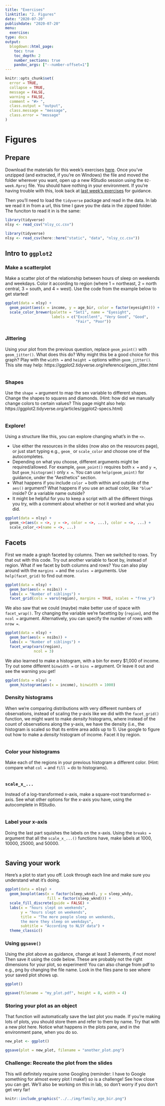 ```yaml
---
title: "Exercises"
linktitle: "2. Figures"
date: "2020-07-20"
publishdate: "2020-07-20"
menu:
  exercise:
type: docs
output:
  blogdown::html_page:
    toc: true
    toc_depth: 2
    number_sections: true
    pandoc_args: ["--number-offset=1"]
---
```

```r
knitr::opts_chunk$set(
  error = TRUE,
  collapse = TRUE,
  message = FALSE, 
  warning = FALSE,
  comment = "#> ",
  class.output = "output",
  class.message = "message",
  class.error = "message"
)
```
# Figures

## Prepare {-}

Download the materials for this week's exercises [here](/exercise-handouts/00-week.zip). Once you've unzipped (and extracted, if you're on Windows) the file and moved the folder wherever you want, open up a new RStudio session using the `02-week.Rproj` file. You should have nothing in your environment. If you're having trouble with this, look back at [last week's exercises](/exercises/01-exercise/#1-3-organize-your-files) for guidance.

Then you'll need to load the `tidyverse` package and read in the data. In lab we read it in from a url, this time I gave you the data in the zipped folder. The funciton to read it in is the same:

```r
library(tidyverse)
nlsy <- read_csv("nlsy_cc.csv")
```
```r
library(tidyverse)
nlsy <- read_csv(here::here("static", "data", "nlsy_cc.csv"))
```

## Intro to `ggplot2`

### Make a scatterplot {-}

Make a scatter plot of the relationship between hours of sleep on weekends and weekdays. Color it according to region (where 1 = northeast, 2 = north central, 3 = south, and 4 = west). Use the code from the example below to get started!

```r
ggplot(data = nlsy) +
  geom_point(aes(x = income, y = age_bir, color = factor(eyesight))) +
  scale_color_brewer(palette = "Set1", name = "Eyesight",
                     labels = c("Excellent", "Very Good", "Good",
                                "Fair", "Poor"))
```

<!-- If you are using the RMarkdown document, you can write your answers in the empty chunk below -->
<!-- Also, this is how you write a comment in the text sections of an R Markdown document! You can use the same keyboard shortcut we learned last week for R code. -->
```r

```

### Jittering {-}

Using your plot from the previous question, replace `geom_point()` with `geom_jitter()`. What does this do? Why might this be a good choice for this graph? Play with the `width = ` and `height = ` options within `geom_jitter()`. This site may help: https://ggplot2.tidyverse.org/reference/geom_jitter.html

```r

```

### Shapes {-}

Use the `shape = ` argument to map the sex variable to different shapes. Change the shapes to squares and diamonds. (Hint: how did we manually change colors to certain values? This page might also help:
https://ggplot2.tidyverse.org/articles/ggplot2-specs.html)

```r

```

### Explore! {-}

Using a structure like this, you can explore changing what's in the `<>`. 

- Use either the resources in the slides (now also on the resources page), or just start typing e.g., `geom_` or `scale_color` and choose one of the autocompletes.
- Depending on what you choose, different arguments might be required/allowed. For example, `geom_point()` requires both `x = ` and `y = `, but `geom_histogram()` only `x = `. You can use `help(geom_point)` for guidance, under the "Aesthetics" section.
- What happens if you include `color = ` both within and outside of the `aes()` argument? What happens if you use an actual color, like `"blue"` inside? Or a variable name outside?
- It might be helpful for you to keep a script with all the different things you try, with a comment about whether or not it worked and what you did.
<!-- If you are using the RMarkdown document, the `eval = FALSE` in the chunk below is me telling R not to run this section when I knit it, since I don't want that plot to show up again. -->
<!-- If you want to knit this page, instead of just running it chunk-by-chunk, change the eval = FALSE to eval = TRUE, or delete everything besides the r entirely. -->
```r
ggplot(data = nlsy) +
  geom_<>(aes(x = <>, y = <>, color = <>, ...), color = <>, ...) +
  scale_color_<>(name = <>, ...)
```

## Facets

First we made a graph faceted by columns. Then we switched to rows. Try that out with this code. Try out another variable to facet by, instead of region. What if we facet by both columns and rows? You can also play around with the `margins = ` and the `scales = ` arguments. Use `help(facet_grid)` to find out more.

```r
ggplot(data = nlsy) +
  geom_bar(aes(x = nsibs)) +
  labs(x = "Number of siblings") +
  facet_grid(cols = vars(region), margins = TRUE, scales = "free_y")
```

We also saw that we could (maybe) make better use of space with `facet_wrap()`. Try changing the variable we're facetting by (`region`), and the `ncol = ` argument. Alternatively, you can specify the number of rows with `nrow = `.
```r
ggplot(data = nlsy) +
  geom_bar(aes(x = nsibs)) +
  labs(x = "Number of siblings") +
  facet_wrap(vars(region),
             ncol = 3)
```

We also learned to make a histogram, with a bin for every $1,000 of income. Try out some different `binwidth = ` or `bins = ` argument. Or leave it out and see the warning you get!

```r
ggplot(data = nlsy) +
  geom_histogram(aes(x = income), binwidth = 1000)
```

### Density histograms {-}

When we're comparing distributions with very different numbers of
observations, instead of scaling the y-axis like we did with the
`facet_grid()` function, we might want to make *density* histograms, where instead of the count of observations along the y-axis, we have the density (i.e., the histogram is scaled so that its entire area adds up to 1). Use google to figure out how to make a *density* histogram of income. Facet it by region.

```r

```

### Color your histograms {-}
Make each of the regions in your previous histogram a different color. (Hint: compare what `col = ` and `fill = ` do to histograms).

```r

```

### `scale_x_...` {-}

Instead of a log-transformed x-axis, make a square-root transformed x-axis. See what other options for the x-axis you have, using the autocomplete in RStudio.

```r

```

### Label your x-axis {-}

Doing the last part squishes the labels on the x-axis. Using the `breaks = ` argument that all the `scale_x_...()` functions have, make labels at 1000, 10000, 25000, and 50000.

```r

```

## Saving your work

Here's a plot to start you off. Look through each line and make sure you understand what it's doing.

```r
ggplot(data = nlsy) +
  geom_boxplot(aes(x = factor(sleep_wknd), y = sleep_wkdy,
                   fill = factor(sleep_wknd))) +
  scale_fill_discrete(guide = FALSE) +
  labs(x = "hours slept on weekends",
       y = "hours slept on weekends",
       title = "The more people sleep on weekends, 
       the more they sleep on weekdays",
       subtitle = "According to NLSY data") +
  theme_classic()
```

### Using `ggsave()` {-}

Using the plot above as guidance, change at least 3 elements, if not more! Then save it using the code below. These are probably not the right dimensions for your plot, so experiment! You can also change from pdf to e.g., png by changing the file name. Look in the files pane to see where your saved plot shows up.

```r
ggplot()

ggsave(filename = "my_plot.pdf", height = 8, width = 4)
```

### Storing your plot as an object {-}

That function will automatically save the last plot you made. If you're making lots of plots, you should store them and refer to them by name. Try that with a new plot here. Notice what happens in the plots pane, and in the environment pane, when you do so.
```r
new_plot <- ggplot()

ggsave(plot = new_plot, filename = "another_plot.png")
```

### Challenge: Recreate the plot from the slides {-}

This will definitely require some Googling (reminder: I have to Google something for almost every plot I make!) so is a challenge! See how close you can get. We'll also be working on this in lab, so don't worry if you don't get very far!

```r
knitr::include_graphics("../../img/family_age_bir.png")
```

